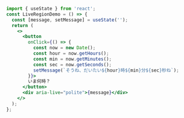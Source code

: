 
```jsx
import { useState } from 'react';
const LiveRegionDemo = () => {
  const [message, setMessage] = useState('');
  return (
    <>
      <button
        onClick={() => {
          const now = new Date();
          const hour = now.getHours();
          const min = now.getMinutes();
          const sec = now.getSeconds();
          setMessage(`そうね、だいたい${hour}時${min}分${sec}秒ね`);
        }}>
        いま何時？
      </button>
      <div aria-live="polite">{message}</div>
    </>
  );
};
```